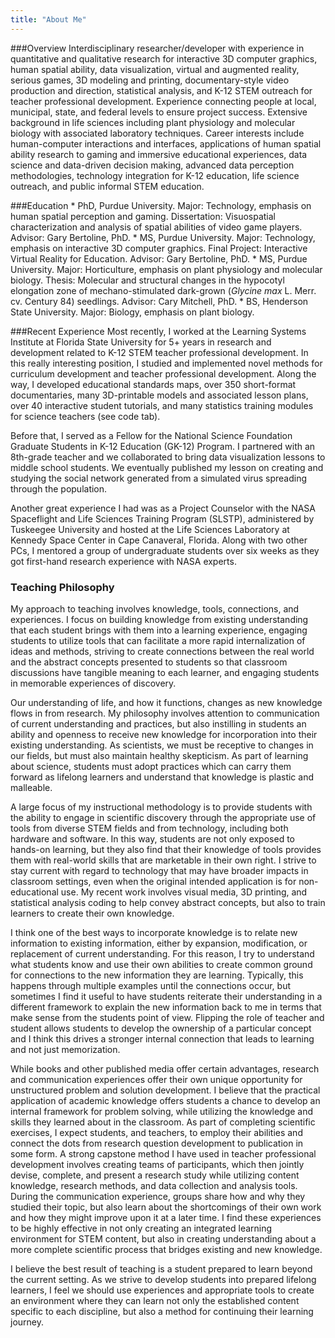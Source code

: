 ```yaml
---
title: "About Me"
---
```

###Overview
Interdisciplinary researcher/developer with experience in quantitative and qualitative research for interactive 3D computer graphics, human spatial ability, data        visualization, virtual and augmented reality, serious games, 3D modeling and printing, documentary-style video production and direction, statistical analysis, and K-12 STEM outreach for teacher professional development. Experience connecting people at local, municipal, state, and federal levels to ensure project success. Extensive background in life sciences including plant physiology and molecular biology with associated laboratory techniques. Career interests include human-computer interactions and interfaces, applications of human spatial ability research to gaming and immersive educational experiences, data science and data-driven decision making, advanced data perception methodologies, technology integration for K-12 education, life science outreach, and public informal STEM education.

###Education
* PhD, Purdue University. Major: Technology, emphasis on human spatial perception and gaming. Dissertation: Visuospatial characterization and analysis of spatial abilities of video game players. Advisor: Gary Bertoline, PhD.
* MS, Purdue University. Major: Technology, emphasis on interactive 3D computer graphics. Final Project: Interactive Virtual Reality for Education. Advisor: Gary Bertoline, PhD.
* MS, Purdue University. Major: Horticulture, emphasis on plant physiology and molecular biology. Thesis: Molecular and structural changes in the hypocotyl elongation zone of mechano-stimulated dark-grown (_Glycine max_ L. Merr. cv. Century 84) seedlings. Advisor: Cary Mitchell, PhD. 
* BS, Henderson State University. Major: Biology, emphasis on plant biology.

###Recent Experience
Most recently, I worked at the Learning Systems Institute at Florida State University for 5+ years in research and development related to K-12 STEM teacher professional development. In this really interesting position, I studied and implemented novel methods for curriculum development and teacher professional development. Along the way, I developed educational standards maps, over 350 short-format documentaries, many 3D-printable models and associated lesson plans, over 40 interactive student tutorials, and many statistics training modules for science teachers (see code tab). 

Before that, I served as a Fellow for the National Science Foundation Graduate Students in K-12 Education (GK-12) Program. I partnered with an 8th-grade teacher and we collaborated to bring data visualization lessons to middle school students. We eventually published my lesson on creating and studying the social network generated from a simulated virus spreading through the population. 

Another great experience I had was as a Project Counselor with the NASA Spaceflight and Life Sciences Training Program (SLSTP), administered by Tuskeegee University and hosted at the Life Sciences Laboratory at Kennedy Space Center in Cape Canaveral, Florida. Along with two other PCs, I mentored a group of undergraduate students over six weeks as they got first-hand research experience with NASA experts.

### Teaching Philosophy
My approach to teaching involves knowledge, tools, connections, and experiences. I focus on building knowledge from existing understanding that each student brings with them into a learning experience, engaging students to utilize tools that can facilitate a more rapid internalization of ideas and methods, striving to create connections between the real world and the abstract concepts presented to students so that classroom discussions have tangible meaning to each learner, and engaging students in memorable experiences of discovery.

Our understanding of life, and how it functions, changes as new knowledge flows in from research. My philosophy involves attention to communication of current understanding and practices, but also instilling in students an ability and openness to receive new knowledge for incorporation into their existing understanding. As scientists, we must be receptive to changes in our fields, but must also maintain healthy skepticism. As part of learning about science, students must adopt practices which can carry them forward as lifelong learners and understand that knowledge is plastic and malleable.

A large focus of my instructional methodology is to provide students with the ability to engage in scientific discovery through the appropriate use of tools from diverse STEM fields and from technology, including both hardware and software. In this way, students are not only exposed to hands-on learning, but they also find that their knowledge of tools provides them with real-world skills that are marketable in their own right. I strive to stay current with regard to technology that may have broader impacts in classroom settings, even when the original intended application is for non-educational use. My recent work involves visual media, 3D printing, and statistical analysis coding to help convey abstract concepts, but also to train learners to create their own knowledge.

I think one of the best ways to incorporate knowledge is to relate new information to existing information, either by expansion, modification, or replacement of current understanding. For this reason, I try to understand what students know and use their own abilities to create common ground for connections to the new information they are learning. Typically, this happens through multiple examples until the connections occur, but sometimes I find it useful to have students reiterate their understanding in a different framework to explain the new information back to me in terms that make sense from the students point of view. Flipping the role of teacher and student allows students to develop the ownership of a particular concept and I think this drives a stronger internal connection that leads to learning and not just memorization.

While books and other published media offer certain advantages, research and communication experiences offer their own unique opportunity for unstructured problem and solution development. I believe that the practical application of academic knowledge offers students a chance to develop an internal framework for problem solving, while utilizing the knowledge and skills they learned about in the classroom. As part of completing scientific exercises, I expect students, and teachers, to employ their abilities and connect the dots from research question development to publication in some form. A strong capstone method I have used in teacher professional development involves creating teams of participants, which then jointly devise, complete, and present a research study while utilizing content knowledge, research methods, and data collection and analysis tools. During the communication experience, groups share how and why they studied their topic, but also learn about the shortcomings of their own work and how they might improve upon it at a later time. I find these experiences to be highly effective in not only creating an integrated learning environment for STEM content, but also in creating understanding about a more complete scientific process that bridges existing and new knowledge.

I believe the best result of teaching is a student prepared to learn beyond the current setting. As we strive to develop students into prepared lifelong learners, I feel we should use experiences and appropriate tools to create an environment where they can learn not only the established content specific to each discipline, but also a method for continuing their learning journey.
